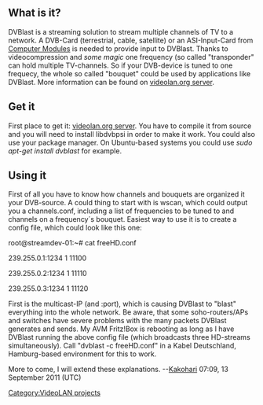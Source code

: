 == What is it? ==

DVBlast is a streaming solution to stream multiple channels of TV to a network. A DVB-Card (terrestrial, cable, satellite) or an ASI-Input-Card from [http://www.computermodules.com/ Computer Modules] is needed to provide input to DVBlast. Thanks to videocompression and ''some magic'' one frequency (so called "transponder" can hold multiple TV-channels. So if your DVB-device is tuned to one frequecy, the whole so called "bouquet" could be used by applications like DVBlast. More information can be found on [http://www.videolan.org/projects/dvblast.html videolan.org server].


== Get it ==
First place to get it: [http://www.videolan.org/projects/dvblast.html videolan.org server]. You have to compile it from source and you will need to install libdvbpsi in order to make it work.
You could also use your package manager. On Ubuntu-based systems you could use ''sudo apt-get install dvblast'' for example.


== Using it ==
First of all you have to know how channels and bouquets are organized it your DVB-source. A could thing to start with is wscan, which could output you a channels.conf, including a list of frequencies to be tuned to and channels on a frequency´s bouquet.
Easiest way to use it is to create a config file, which could look like this one:

root@streamdev-01:~# cat freeHD.conf

239.255.0.1:1234        1       11100

239.255.0.2:1234        1       11110

239.255.0.3:1234        1       11120



First is the multicast-IP (and :port), which is causing DVBlast to "blast" everything into the whole network. Be aware, that some soho-routers/APs and switches have severe problems with the many packets DVBlast generates and sends. My AVM Fritz!Box is rebooting as long as I have DVBlast running the above config file (which broadcasts three HD-streams simultaneously).
Call "dvblast -c freeHD.conf" in a Kabel Deutschland, Hamburg-based environment for this to work.


More to come, I will extend these explanations.
--[[User:Kakohari|Kakohari]] 07:09, 13 September 2011 (UTC)

[[Category:VideoLAN projects]]
